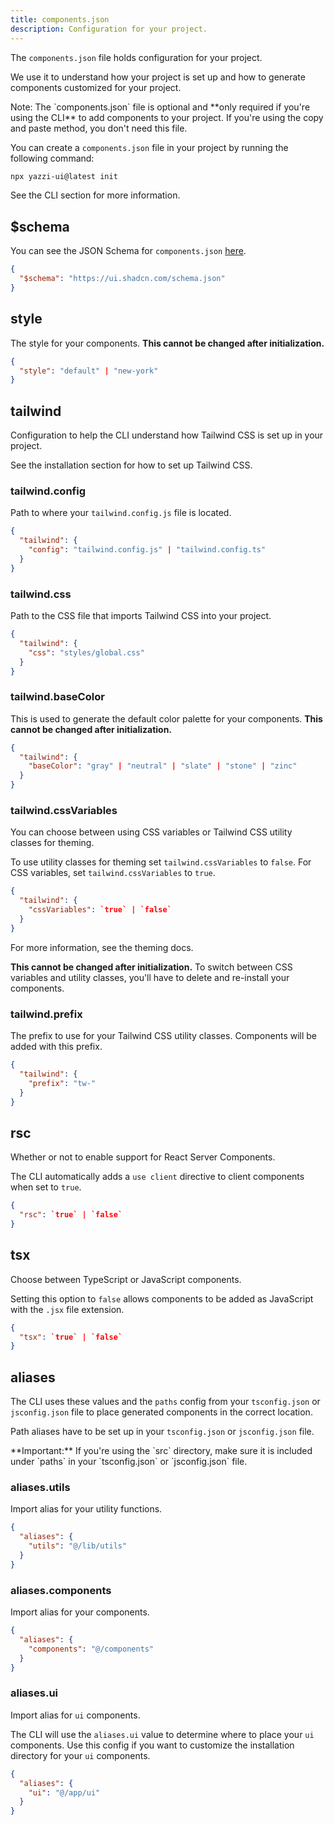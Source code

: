 ```yaml
---
title: components.json
description: Configuration for your project.
---
```


The `components.json` file holds configuration for your project.

We use it to understand how your project is set up and how to generate components customized for your project.

<Callout className="mt-6">
  Note: The `components.json` file is optional and **only required if you're
  using the CLI** to add components to your project. If you're using the copy
  and paste method, you don't need this file.
</Callout>

You can create a `components.json` file in your project by running the following command:

```bash
npx yazzi-ui@latest init
```

See the <Link href="/docs/cli">CLI section</Link> for more information.

## $schema

You can see the JSON Schema for `components.json` [here](https://ui.shadcn.com/schema.json).

```json title="components.json"
{
  "$schema": "https://ui.shadcn.com/schema.json"
}
```

## style

The style for your components. **This cannot be changed after initialization.**

```json title="components.json"
{
  "style": "default" | "new-york"
}
```

<ComponentPreview name="card-with-form" />

## tailwind

Configuration to help the CLI understand how Tailwind CSS is set up in your project.

See the <Link href="/docs/installation">installation section</Link> for how to set up Tailwind CSS.

### tailwind.config

Path to where your `tailwind.config.js` file is located.

```json title="components.json"
{
  "tailwind": {
    "config": "tailwind.config.js" | "tailwind.config.ts"
  }
}
```

### tailwind.css

Path to the CSS file that imports Tailwind CSS into your project.

```json title="components.json"
{
  "tailwind": {
    "css": "styles/global.css"
  }
}
```

### tailwind.baseColor

This is used to generate the default color palette for your components. **This cannot be changed after initialization.**

```json title="components.json"
{
  "tailwind": {
    "baseColor": "gray" | "neutral" | "slate" | "stone" | "zinc"
  }
}
```

### tailwind.cssVariables

You can choose between using CSS variables or Tailwind CSS utility classes for theming.

To use utility classes for theming set `tailwind.cssVariables` to `false`. For CSS variables, set `tailwind.cssVariables` to `true`.

```json title="components.json"
{
  "tailwind": {
    "cssVariables": `true` | `false`
  }
}
```

For more information, see the <Link href="/docs/theming">theming docs</Link>.

**This cannot be changed after initialization.** To switch between CSS variables and utility classes, you'll have to delete and re-install your components.

### tailwind.prefix

The prefix to use for your Tailwind CSS utility classes. Components will be added with this prefix.

```json title="components.json"
{
  "tailwind": {
    "prefix": "tw-"
  }
}
```

## rsc

Whether or not to enable support for React Server Components.

The CLI automatically adds a `use client` directive to client components when set to `true`.

```json title="components.json"
{
  "rsc": `true` | `false`
}
```

## tsx

Choose between TypeScript or JavaScript components.

Setting this option to `false` allows components to be added as JavaScript with the `.jsx` file extension.

```json title="components.json"
{
  "tsx": `true` | `false`
}
```

## aliases

The CLI uses these values and the `paths` config from your `tsconfig.json` or `jsconfig.json` file to place generated components in the correct location.

Path aliases have to be set up in your `tsconfig.json` or `jsconfig.json` file.

<Callout className="mt-6">
  **Important:** If you're using the `src` directory, make sure it is included
  under `paths` in your `tsconfig.json` or `jsconfig.json` file.
</Callout>

### aliases.utils

Import alias for your utility functions.

```json title="components.json"
{
  "aliases": {
    "utils": "@/lib/utils"
  }
}
```

### aliases.components

Import alias for your components.

```json title="components.json"
{
  "aliases": {
    "components": "@/components"
  }
}
```

### aliases.ui

Import alias for `ui` components.

The CLI will use the `aliases.ui` value to determine where to place your `ui` components. Use this config if you want to customize the installation directory for your `ui` components.

```json title="components.json"
{
  "aliases": {
    "ui": "@/app/ui"
  }
}
```
